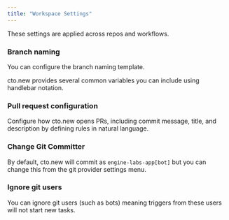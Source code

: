 ```yaml
---
title: "Workspace Settings"
---
```


These settings are applied across repos and workflows.

### Branch naming

You can configure the branch naming template.

cto.new provides several common variables you can include using handlebar notation.

### **Pull request configuration**

Configure how cto.new opens PRs, including commit message, title, and description by defining rules in natural language.

### Change Git Committer

By default, cto.new will commit as `engine-labs-app[bot]` but you can change this from the git provider settings menu.

### Ignore git users

You can ignore git users (such as bots) meaning triggers from these users will not start new tasks.